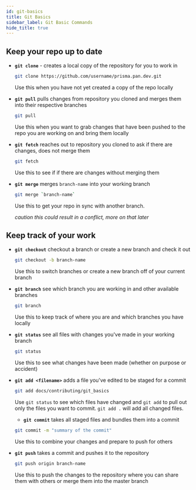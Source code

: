 ```yaml
---
id: git-basics
title: Git Basics
sidebar_label: Git Basic Commands
hide_title: true
---
```


## Keep your repo up to date

- **`git clone`** - creates a local copy of the repository for you to work in

  ```bash
  git clone https://github.com/username/prisma.pan.dev.git
  ```

  Use this when you have not yet created a copy of the repo locally

- **`git pull`** pulls changes from repository you cloned and merges them into their respective branches

  ```bash
  git pull
  ```

  Use this when you want to grab changes that have been pushed to the repo you are working on and bring them locally

- **`git fetch`** reaches out to repository you cloned to ask if there are changes, does not merge them

  ```bash
  git fetch
  ```

  Use this to see if if there are changes without merging them

- **`git merge`** merges `branch-name` into your working branch

  ```bash
  git merge `branch-name`
  ```

  Use this to get your repo in sync with another branch.

  _caution this could result in a conflict, more on that later_

## Keep track of your work

- **`git checkout`** checkout a branch or create a new branch and check it out

  ```bash
  git checkout -b branch-name
  ```

  Use this to switch branches or create a new branch off of your current branch

- **`git branch`** see which branch you are working in and other available branches

  ```bash
  git branch
  ```

  Use this to keep track of where you are and which branches you have locally

- **`git status`** see all files with changes you've made in your working branch

  ```bash
  git status
  ```

  Use this to see what changes have been made (whether on purpose or accident)

- **`git add <filename>`** adds a file you've edited to be staged for a commit

  ```bash
  git add docs/contributing/git_basics
  ```

  Use `git status` to see which files have changed and `git add` to pull out only the files you want to commit. `git add .` will add all changed files.

  - **`git commit`** takes all staged files and bundles them into a commit

  ```bash
  git commit -m "summary of the commit"
  ```

  Use this to combine your changes and prepare to push for others

- **`git push`** takes a commit and pushes it to the repository

  ```bash
  git push origin branch-name
  ```

  Use this to push the changes to the repository where you can share them with others or merge them into the master branch
